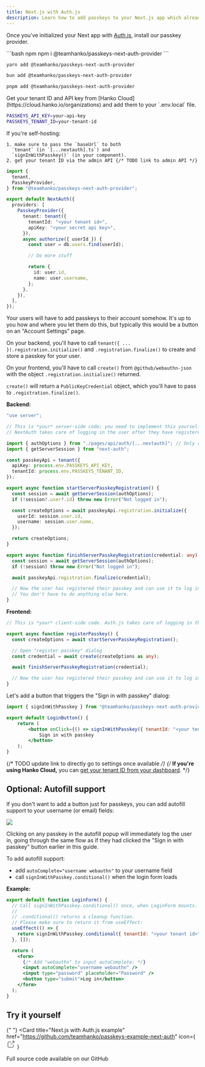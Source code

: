 ```yaml
---
title: Next.js with Auth.js
description: Learn how to add passkeys to your Next.js app which already uses Auth.js for authentication.
---
```


<Steps>

<Step title="Install passkey provider">

Once you’ve initialized your Next app with [Auth.js](https://authjs.dev/), install our passkey provider.

<CodeGroup>
```bash npm
npm i @teamhanko/passkeys-next-auth-provider
```

```bash yarn
yarn add @teamhanko/passkeys-next-auth-provider
```

```bash bun
bun add @teamhanko/passkeys-next-auth-provider
```

```bash pnpm
pnpm add @teamhanko/passkeys-next-auth-provider
```

</CodeGroup>
</Step>

<Step title="Get your tenant ID and API key">
  Get your tenant ID and API key from [Hanko Cloud](https://cloud.hanko.io/organizations) and add them to your `.env.local` file.

```sh .env.local
PASSKEYS_API_KEY=your-api-key
PASSKEYS_TENANT_ID=your-tenant-id
```

  <Note>
    If you're self-hosting:

    1. make sure to pass the `baseUrl` to both
      `tenant` (in `[...nextauth].ts`) and
      `signInWithPasskey()` (in your component).
    2. get your tenant ID via the admin API {/* TODO link to admin API */}

  </Note>
</Step>

<Step title="Add `PasskeyProvider`">

```ts pages/api/auth/[...nextauth].ts
import {
  tenant,
  PasskeyProvider,
} from "@teamhanko/passkeys-next-auth-provider";

export default NextAuth({
  providers: [
    PasskeyProvider({
      tenant: tenant({
        tenantId: "<your tenant id>",
        apiKey: "<your secret api key>",
      }),
      async authorize({ userId }) {
        const user = db.users.find(userId);

        // Do more stuff

        return {
          id: user.id,
          name: user.username,
        };
      },
    }),
  ],
});
```

</Step>
<Step title="Allow your users to register passkeys as a login method for their account">

Your users will have to add passkeys to their account somehow. It's up to you how and where you let them do this, but typically this would be a button on an "Account Settings" page.

On your backend, you'll have to call `tenant({ ... }).registration.initialize()` and `.registration.finalize()` to create and store a passkey for your user.

On your frontend, you'll have to call `create()` from `@github/webauthn-json` with the object `.registration.initialize()` returned.

`create()` will return a `PublicKeyCredential` object, which you'll have to pass to `.registration.finalize()`.

**Backend:**

```ts
"use server";

// This is *your* server-side code; you need to implement this yourself.
// NextAuth takes care of logging in the user after they have registered their passkey.

import { authOptions } from "./pages/api/auth/[...nextauth]"; // Only required because of a NextAuth limitation
import { getServerSession } from "next-auth";

const passkeyApi = tenant({
  apiKey: process.env.PASSKEYS_API_KEY,
  tenantId: process.env.PASSKEYS_TENANT_ID,
});

export async function startServerPasskeyRegistration() {
  const session = await getServerSession(authOptions);
  if (!session?.user?.id) throw new Error("Not logged in");

  const createOptions = await passkeyApi.registration.initialize({
    userId: session.user.id,
    username: session.user.name,
  });

  return createOptions;
}

export async function finishServerPasskeyRegistration(credential: any) {
  const session = await getServerSession(authOptions);
  if (!session) throw new Error("Not logged in");

  await passkeyApi.registration.finalize(credential);

  // Now the user has registered their passkey and can use it to log in.
  // You don't have to do anything else here.
}
```

**Frontend:**

```ts
// This is *your* client-side code. Auth.js takes care of logging in the user after they have registered their passkey using this function:

export async function registerPasskey() {
  const createOptions = await startServerPasskeyRegistration();

  // Open "register passkey" dialog
  const credential = await create(createOptions as any);

  await finishServerPasskeyRegistration(credential);

  // Now the user has registered their passkey and can use it to log in.
}
```

</Step>
<Step title="Allow your users to log in with passkeys">

Let's add a button that triggers the "Sign in with passkey" dialog:

```jsx
import { signInWithPasskey } from "@teamhanko/passkeys-next-auth-provider/client";

export default LoginButton() {
	return (
		<button onClick={() => signInWithPasskey({ tenantId: "<your tenant id>" })}>
			Sign in with passkey
		</button>
	);
}
```

</Step>
</Steps>

{/* TODO update link to directly go to settings once available */}
{/* **If you're using Hanko Cloud,** you can <a href="https://cloud.hanko.io/" target="_blank">get your tenant ID from your dashboard</a>. */}

## Optional: Autofill support

If you don't want to add a button just for passkeys, you can add autofill support to your username (or email) fields:

<Frame>
  <img
    src="/images/passkey-api/autofill.png"
    style={{ borderRadius: "0.5rem" }}
  />
</Frame>

Clicking on any passkey in the autofill popup will immediately log the user in, going through the same flow as if they had clicked the "Sign in with passkey" button earlier in this guide.

To add autofill support:

- add `autoComplete="username webauthn"` to your username field
- call `signInWithPasskey.conditional()` when the login form loads

**Example:**

```jsx
export default function LoginForm() {
  // Call signInWithPasskey.conditional() once, when LoginForm mounts.
  //
  // .conditional() returns a cleanup function.
  // Please make sure to return it from useEffect:
  useEffect(() => {
    return signInWithPasskey.conditional({ tenantId: "<your tenant id>" });
  }, []);

  return (
    <form>
      {/* Add "webauthn" to input autoComplete: */}
      <input autoComplete="username webauthn" />
      <input type="password" placeholder="Password" />
      <button type="submit">Log in</button>
    </form>
  );
}
```

## Try it yourself

{" "}
<Card
  title="Next.js with Auth.js example"
  href="https://github.com/teamhanko/passkeys-example-next-auth"
  icon={
    <svg
      xmlns="http://www.w3.org/2000/svg"
      className="icon icon-tabler icon-tabler-external-link"
      width="24"
      height="24"
      viewBox="0 0 24 24"
      strokeWidth="2"
      stroke="currentColor"
      fill="none"
      strokeLinecap="round"
      strokeLinejoin="round"
    >
      <path stroke="none" d="M0 0h24v24H0z" fill="none"></path>
      <path d="M12 6h-6a2 2 0 0 0 -2 2v10a2 2 0 0 0 2 2h10a2 2 0 0 0 2 -2v-6"></path>
      <path d="M11 13l9 -9"></path>
      <path d="M15 4h5v5"></path>
    </svg>
  }
>
  Full source code available on our GitHub
</Card>
